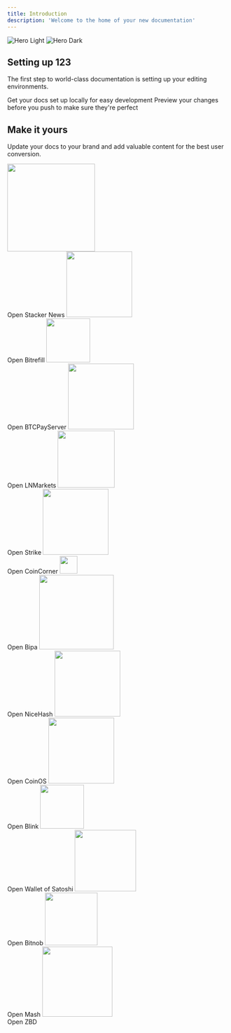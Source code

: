 ```yaml
---
title: Introduction
description: 'Welcome to the home of your new documentation'
---
```


<img
  className="block dark:hidden"
  src="/images/hero-light.svg"
  alt="Hero Light"
/>
<img
  className="hidden dark:block"
  src="/images/hero-dark.svg"
  alt="Hero Dark"
/>

## Setting up 123

The first step to world-class documentation is setting up your editing environments.

<CardGroup cols={2}>
  <Card
    title="Edit Your Docs"
    icon="pen-to-square"
    href="https://mintlify.com/docs/quickstart"
  >
    Get your docs set up locally for easy development
  </Card>
  <Card
    title="Preview Changes"
    icon="image"
    href="https://mintlify.com/docs/development"
  >
    Preview your changes before you push to make sure they're perfect
  </Card>
</CardGroup>

## Make it yours

Update your docs to your brand and add valuable content for the best user conversion.

<CardGroup cols={2}>
  <Card href="https://stacker.news">
    <img
        width="200"
        src="https://lightningaddress.com/images/stackernews.png"
    />
    <br />
    Open Stacker News
  </Card>
  <Card
    href="https://bitrefill.com"
  >
    <img
        width="150"
        src="https://lightningaddress.com/images/bitrefill.svg"
    />
    <br />
    Open Bitrefill
  </Card>
  <Card
    href="https://btcpayserver.org/"
  >
    <img
        width="100"
        src="https://lightningaddress.com/images/btcpay.svg"
    />
    <br />
    Open BTCPayServer
  </Card>
  <Card
    href="https://lnmarkets.com"
  >
    <img
        width="150"
        src="https://lightningaddress.com/images/lnmarkets.png"
    />
    <br />
    Open LNMarkets
  </Card>
  <Card
    href="https://strike.me"
  >
    <img
        width="130"
        src="https://lightningaddress.com/images/STRIKE.png"
    />
    <br />
    Open Strike
  </Card>
  <Card
    href="https://coincorner.io"
  >
    <img
        width="150"
        src="https://lightningaddress.com/images/coincorner.svg"
    />
    <br />
    Open CoinCorner
  </Card>
  <Card
    href="https://bipa.app"
  >
    <img
        width="40"
        src="https://lightningaddress.com/images/bipa.png"
    />
    <br />
    Open Bipa
  </Card>
  <Card
    href="https://nicehash.com"
  >
    <img
        width="170"
        src="https://lightningaddress.com/images/nicehash.png"
    />
    <br />
    Open NiceHash
  </Card>
  <Card
    href="https://coinos.io"
  >
    <img
        width="150"
        src="https://lightningaddress.com/images/coinos.png"
    />
    <br />
    Open CoinOS
  </Card>
  <Card
    href="https://blink.sv"
  >
    <img
        width="150"
        src="https://lightningaddress.com/images/blink.png"
    />
    <br />
    Open Blink
  </Card>
  <Card
    href="https://walletofsatoshi.com"
  >
    <img
        width="100"
        src="https://lightningaddress.com/images/wos.svg"
    />
    <br />
    Open Wallet of Satoshi
  </Card>
  <Card
    href="https://bitnob.com"
  >
    <img
        width="140"
        src="https://lightningaddress.com/images/bitnob2.png"
    />
    <br />
    Open Bitnob
  </Card>
  <Card
    href="https://mash.com"
  >
    <img
        width="120"
        src="https://lightningaddress.com/images/mash.svg"
    />
    <br />
    Open Mash
  </Card>
  <Card
    href="https://zbd.gg"
  >
    <img
        width="160"
        src="https://lightningaddress.com/images/zbd.svg"
    />
    <br />
    Open ZBD
  </Card>
</CardGroup>
